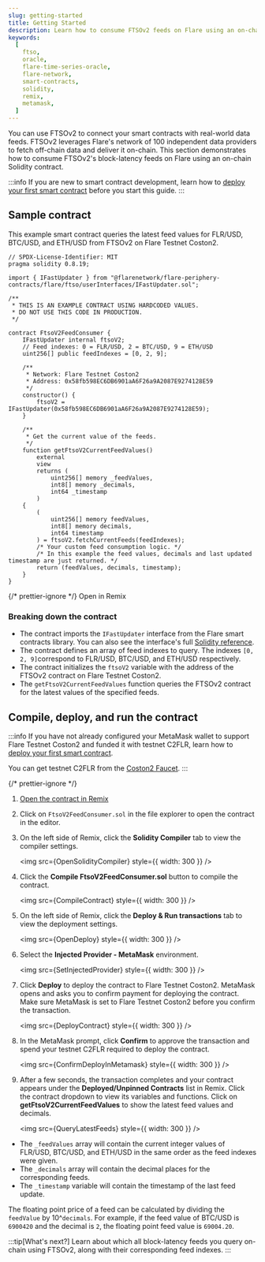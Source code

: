 ```yaml
---
slug: getting-started
title: Getting Started
description: Learn how to consume FTSOv2 feeds on Flare using an on-chain Solidity contract.
keywords:
  [
    ftso,
    oracle,
    flare-time-series-oracle,
    flare-network,
    smart-contracts,
    solidity,
    remix,
    metamask,
  ]
---
```



You can use FTSOv2 to connect your smart contracts with real-world data feeds. FTSOv2 leverages Flare's network of 100 independent data providers to fetch off-chain data and deliver it on-chain. This section demonstrates how to consume FTSOv2's block-latency feeds on Flare using an on-chain Solidity contract.

:::info
If you are new to smart contract development, learn how to [deploy your first smart contract](/guides/deploy-first-contract) before you start this guide.
:::

## Sample contract

This example smart contract queries the latest feed values for FLR/USD, BTC/USD, and ETH/USD from FTSOv2 on Flare Testnet Coston2.

```solidity title="FtsoV2FeedConsumer.sol"
// SPDX-License-Identifier: MIT
pragma solidity 0.8.19;

import { IFastUpdater } from "@flarenetwork/flare-periphery-contracts/flare/ftso/userInterfaces/IFastUpdater.sol";

/**
 * THIS IS AN EXAMPLE CONTRACT USING HARDCODED VALUES.
 * DO NOT USE THIS CODE IN PRODUCTION.
 */

contract FtsoV2FeedConsumer {
    IFastUpdater internal ftsoV2;
    // Feed indexes: 0 = FLR/USD, 2 = BTC/USD, 9 = ETH/USD
    uint256[] public feedIndexes = [0, 2, 9];

    /**
     * Network: Flare Testnet Coston2
     * Address: 0x58fb598EC6DB6901aA6F26a9A2087E9274128E59
     */
    constructor() {
        ftsoV2 = IFastUpdater(0x58fb598EC6DB6901aA6F26a9A2087E9274128E59);
    }

    /**
     * Get the current value of the feeds.
     */
    function getFtsoV2CurrentFeedValues()
        external
        view
        returns (
            uint256[] memory _feedValues,
            int8[] memory _decimals,
            int64 _timestamp
        )
    {
        (
            uint256[] memory feedValues,
            int8[] memory decimals,
            int64 timestamp
        ) = ftsoV2.fetchCurrentFeeds(feedIndexes);
        /* Your custom feed consumption logic. */
        /* In this example the feed values, decimals and last updated timestamp are just returned. */
        return (feedValues, decimals, timestamp);
    }
}
```

{/* prettier-ignore */}
<Remix href="https://remix.ethereum.org/#version=soljson-v0.8.19+commit.7dd6d404.js&optimize=true&runs=200&gist=d6181b71e7932701efbc6c3c78898f5a">Open in Remix</Remix>

### Breaking down the contract

- The contract imports the `IFastUpdater` interface from the Flare smart contracts library. You can also see the interface's full [Solidity reference](./solidity-reference/IFastUpdater).
- The contract defines an array of feed indexes to query. The indexes `[0, 2, 9]`correspond to FLR/USD, BTC/USD, and ETH/USD respectively.
- The contract initializes the `ftsoV2` variable with the address of the FTSOv2 contract on Flare Testnet Coston2.
- The `getFtsoV2CurrentFeedValues` function queries the FTSOv2 contract for the latest values of the specified feeds.

## Compile, deploy, and run the contract

:::info
If you have not already configured your MetaMask wallet to support Flare Testnet Coston2 and funded it with testnet C2FLR, learn how to [deploy your first smart contract](../../guides/deploy-first-contract).

You can get testnet C2FLR from the [Coston2 Faucet](https://faucet.flare.network/coston2).
:::

{/* prettier-ignore */}
1. [Open the contract in Remix](https://remix.ethereum.org/#version=soljson-v0.8.19+commit.7dd6d404.js&optimize=true&runs=200&gist=d6181b71e7932701efbc6c3c78898f5a)

2. Click on `FtsoV2FeedConsumer.sol` in the file explorer to open the contract in the editor.

2. On the left side of Remix, click the **Solidity Compiler** tab to view the compiler settings.

   <img src={OpenSolidityCompiler} style={{ width: 300 }} />

3. Click the **Compile FtsoV2FeedConsumer.sol** button to compile the contract.

    <img src={CompileContract} style={{ width: 300 }} />

4. On the left side of Remix, click the **Deploy & Run transactions** tab to view the deployment settings.

   <img src={OpenDeploy} style={{ width: 300 }} />

5. Select the **Injected Provider - MetaMask** environment.

   <img src={SetInjectedProvider} style={{ width: 300 }} />

6. Click **Deploy** to deploy the contract to Flare Testnet Coston2. MetaMask opens and asks you to confirm payment for deploying the contract. Make sure MetaMask is set to Flare Testnet Coston2 before you confirm the transaction.

    <img src={DeployContract} style={{ width: 300 }} />

7. In the MetaMask prompt, click **Confirm** to approve the transaction and spend your testnet C2FLR required to deploy the contract.

    <img src={ConfirmDeployInMetamask} style={{ width: 300 }} />

8. After a few seconds, the transaction completes and your contract appears under the **Deployed/Unpinned Contracts** list in Remix. Click the contract dropdown to view its variables and functions. Click on **getFtsoV2CurrentFeedValues** to show the latest feed values and decimals.

    <img src={QueryLatestFeeds} style={{ width: 300 }} />

- The `_feedValues` array will contain the current integer values of FLR/USD, BTC/USD, and ETH/USD in the same order as the feed indexes were given.
- The `_decimals` array will contain the decimal places for the corresponding feeds.
- The `_timestamp` variable will contain the timestamp of the last feed update.

The floating point price of a feed can be calculated by dividing the `feedValue` by 10^`decimals`. For example, if the feed value of BTC/USD is `6900420` and the decimal is `2`, the floating point feed value is `69004.20`.

:::tip[What's next?]
Learn about which all block-latency feeds you query on-chain using FTSOv2, along with their corresponding feed indexes.
:::

